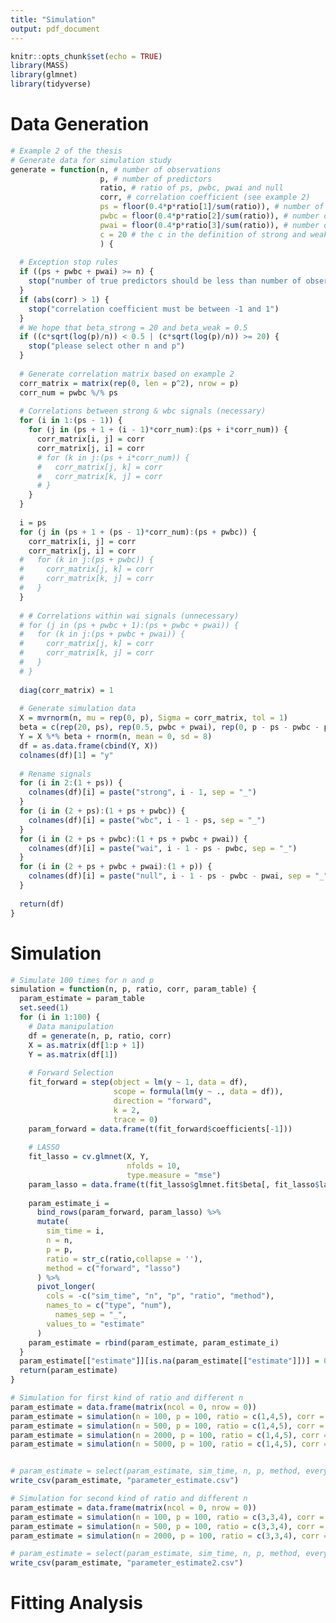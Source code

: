 ```yaml
---
title: "Simulation"
output: pdf_document
---
```


```r
knitr::opts_chunk$set(echo = TRUE)
library(MASS)
library(glmnet)
library(tidyverse)
```

# Data Generation
```r
# Example 2 of the thesis
# Generate data for simulation study
generate = function(n, # number of observations
                    p, # number of predictors
                    ratio, # ratio of ps, pwbc, pwai and null
                    corr, # correlation coefficient (see example 2)
                    ps = floor(0.4*p*ratio[1]/sum(ratio)), # number of strong signals
                    pwbc = floor(0.4*p*ratio[2]/sum(ratio)), # number of WBC signals
                    pwai = floor(0.4*p*ratio[3]/sum(ratio)), # number of WAI signals
                    c = 20 # the c in the definition of strong and weak 
                    ) {
  
  # Exception stop rules
  if ((ps + pwbc + pwai) >= n) {
    stop("number of true predictors should be less than number of observations")
  }
  if (abs(corr) > 1) {
    stop("correlation coefficient must be between -1 and 1")
  }
  # We hope that beta_strong = 20 and beta_weak = 0.5
  if ((c*sqrt(log(p)/n)) < 0.5 | (c*sqrt(log(p)/n)) >= 20) {
    stop("please select other n and p")
  }
  
  # Generate correlation matrix based on example 2
  corr_matrix = matrix(rep(0, len = p^2), nrow = p)
  corr_num = pwbc %/% ps
  
  # Correlations between strong & wbc signals (necessary)
  for (i in 1:(ps - 1)) {
    for (j in (ps + 1 + (i - 1)*corr_num):(ps + i*corr_num)) {
      corr_matrix[i, j] = corr
      corr_matrix[j, i] = corr
      # for (k in j:(ps + i*corr_num)) {
      #   corr_matrix[j, k] = corr
      #   corr_matrix[k, j] = corr
      # }
    }
  }
  
  i = ps
  for (j in (ps + 1 + (ps - 1)*corr_num):(ps + pwbc)) {
    corr_matrix[i, j] = corr
    corr_matrix[j, i] = corr
  #   for (k in j:(ps + pwbc)) {
  #     corr_matrix[j, k] = corr
  #     corr_matrix[k, j] = corr
  #   }
  }
  
  # # Correlations within wai signals (unnecessary)
  # for (j in (ps + pwbc + 1):(ps + pwbc + pwai)) {
  #   for (k in j:(ps + pwbc + pwai)) {
  #     corr_matrix[j, k] = corr
  #     corr_matrix[k, j] = corr
  #   }
  # }
  
  diag(corr_matrix) = 1
  
  # Generate simulation data
  X = mvrnorm(n, mu = rep(0, p), Sigma = corr_matrix, tol = 1)
  beta = c(rep(20, ps), rep(0.5, pwbc + pwai), rep(0, p - ps - pwbc - pwai))
  Y = X %*% beta + rnorm(n, mean = 0, sd = 8)
  df = as.data.frame(cbind(Y, X))
  colnames(df)[1] = "y"
  
  # Rename signals
  for (i in 2:(1 + ps)) {
    colnames(df)[i] = paste("strong", i - 1, sep = "_")
  }
  for (i in (2 + ps):(1 + ps + pwbc)) {
    colnames(df)[i] = paste("wbc", i - 1 - ps, sep = "_")
  }
  for (i in (2 + ps + pwbc):(1 + ps + pwbc + pwai)) {
    colnames(df)[i] = paste("wai", i - 1 - ps - pwbc, sep = "_")
  }
  for (i in (2 + ps + pwbc + pwai):(1 + p)) {
    colnames(df)[i] = paste("null", i - 1 - ps - pwbc - pwai, sep = "_")
  }
  
  return(df)
}
```

# Simulation
```r
# Simulate 100 times for n and p
simulation = function(n, p, ratio, corr, param_table) {
  param_estimate = param_table
  set.seed(1)
  for (i in 1:100) {
    # Data manipulation
    df = generate(n, p, ratio, corr)
    X = as.matrix(df[1:p + 1])
    Y = as.matrix(df[1])
    
    # Forward Selection
    fit_forward = step(object = lm(y ~ 1, data = df),
                       scope = formula(lm(y ~ ., data = df)),
                       direction = "forward",
                       k = 2,
                       trace = 0)
    param_forward = data.frame(t(fit_forward$coefficients[-1]))
    
    # LASSO
    fit_lasso = cv.glmnet(X, Y, 
                          nfolds = 10, 
                          type.measure = "mse") 
    param_lasso = data.frame(t(fit_lasso$glmnet.fit$beta[, fit_lasso$lambda == fit_lasso$lambda.1se]))
    
    param_estimate_i =
      bind_rows(param_forward, param_lasso) %>% 
      mutate(
        sim_time = i,
        n = n,
        p = p,
        ratio = str_c(ratio,collapse = ''),
        method = c("forward", "lasso")
      ) %>% 
      pivot_longer(
        cols = -c("sim_time", "n", "p", "ratio", "method"),
        names_to = c("type", "num"),
          names_sep = "_",
        values_to = "estimate"
      )
    param_estimate = rbind(param_estimate, param_estimate_i)
  }
  param_estimate[["estimate"]][is.na(param_estimate[["estimate"]])] = 0
  return(param_estimate)
}

# Simulation for first kind of ratio and different n
param_estimate = data.frame(matrix(ncol = 0, nrow = 0))
param_estimate = simulation(n = 100, p = 100, ratio = c(1,4,5), corr = 0.4, param_table = param_estimate)
param_estimate = simulation(n = 500, p = 100, ratio = c(1,4,5), corr = 0.4, param_table = param_estimate)
param_estimate = simulation(n = 2000, p = 100, ratio = c(1,4,5), corr = 0.4, param_table = param_estimate)
param_estimate = simulation(n = 5000, p = 100, ratio = c(1,4,5), corr = 0.4, param_table = param_estimate)


# param_estimate = select(param_estimate, sim_time, n, p, method, everything())
write_csv(param_estimate, "parameter_estimate.csv")

# Simulation for second kind of ratio and different n
param_estimate = data.frame(matrix(ncol = 0, nrow = 0))
param_estimate = simulation(n = 100, p = 100, ratio = c(3,3,4), corr = 0.4, param_table = param_estimate)
param_estimate = simulation(n = 500, p = 100, ratio = c(3,3,4), corr = 0.4, param_table = param_estimate)
param_estimate = simulation(n = 2000, p = 100, ratio = c(3,3,4), corr = 0.4, param_table = param_estimate)

# param_estimate = select(param_estimate, sim_time, n, p, method, everything())
write_csv(param_estimate, "parameter_estimate2.csv")
```

# Fitting Analysis

\begin{tabular}{c|c|c|c}
\hline  
Settings & Case 1 & Case 2  \\
\hline  
Number of Predictors & 100 & 500\\
Strong Signals & 3 & 3\\
Weak-Correlated Signals & 30 & 30\\
Weak-Independent Signals & 30 & 30\\
Null Signals & 67 & 67\\
\hline
\end{tabular}


